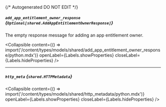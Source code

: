 {/* Autogenerated DO NOT EDIT  */}

##### `add_app_entitlement_owner_response` *{`Optional[shared.AddAppEntitlementOwnerResponse]`}*
The empty response message for adding an app entitlement owner.

<Collapsible content={() => import('/content/types/models/shared/add_app_entitlement_owner_response/python.mdx')} openLabel={Labels.showProperties} closeLabel={Labels.hideProperties} />


---
##### `http_meta` *{`shared.HTTPMetadata`}*

<Collapsible content={() => import('/content/types/models/shared/http_metadata/python.mdx')} openLabel={Labels.showProperties} closeLabel={Labels.hideProperties} />



